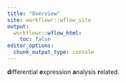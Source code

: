 ```yaml
---
title: "Overview"
site: workflowr::wflow_site
output:
  workflowr::wflow_html:
    toc: false
editor_options:
  chunk_output_type: console
---
```


**d**ifferential **e**xpression **a**nalysis **r**elated.

